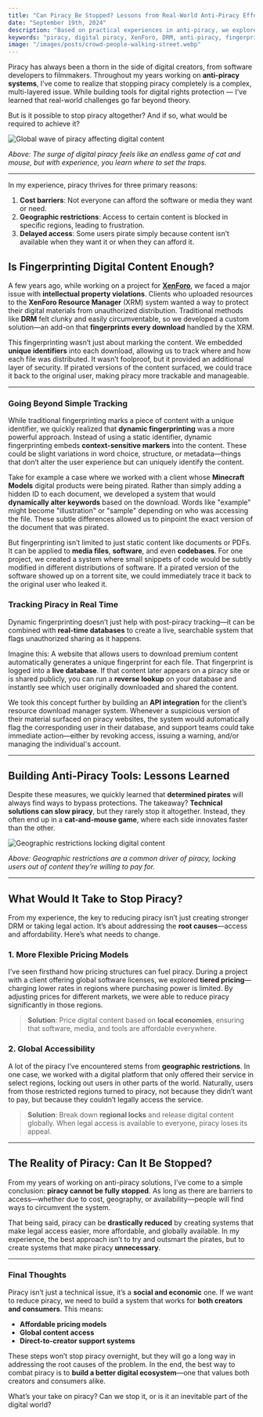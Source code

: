 ```yaml
---
title: "Can Piracy Be Stopped? Lessons from Real-World Anti-Piracy Efforts"
date: "September 19th, 2024"
description: "Based on practical experiences in anti-piracy, we explore the realistic steps and technology required to combat digital piracy."
keywords: "piracy, digital piracy, XenForo, DRM, anti-piracy, fingerprinting, intellectual property"
image: "/images/posts/crowd-people-walking-street.webp"
---
```


Piracy has always been a thorn in the side of digital creators, from software developers to filmmakers. Throughout my years working on **anti-piracy systems**, I’ve come to realize that stopping piracy completely is a complex, multi-layered issue. While building tools for digital rights protection — I've learned that real-world challenges go far beyond theory.

But is it possible to stop piracy altogether? And if so, what would be required to achieve it?

<img
  src="/images/posts/crowd-people-walking-street.webp"
  alt="Global wave of piracy affecting digital content"
/>

_Above: The surge of digital piracy feels like an endless game of cat and mouse, but with experience, you learn where to set the traps._

---

In my experience, piracy thrives for three primary reasons:

1. **Cost barriers**: Not everyone can afford the software or media they want or need.
2. **Geographic restrictions**: Access to certain content is blocked in specific regions, leading to frustration.
3. **Delayed access**: Some users pirate simply because content isn’t available when they want it or when they can afford it.

<h2 id="fingerprinting">Is Fingerprinting Digital Content Enough?</h2>

A few years ago, while working on a project for **[XenForo](https://xenforo.com/)**, we faced a major issue with **intellectual property violations**. Clients who uploaded resources to the **XenForo Resource Manager** (XRM) system wanted a way to protect their digital materials from unauthorized distribution. Traditional methods like **DRM** felt clunky and easily circumventable, so we developed a custom solution—an add-on that **fingerprints every download** handled by the XRM.

This fingerprinting wasn’t just about marking the content. We embedded **unique identifiers** into each download, allowing us to track where and how each file was distributed. It wasn’t foolproof, but it provided an additional layer of security. If pirated versions of the content surfaced, we could trace it back to the original user, making piracy more trackable and manageable.

---

### Going Beyond Simple Tracking

While traditional fingerprinting marks a piece of content with a unique identifier, we quickly realized that **dynamic fingerprinting** was a more powerful approach. Instead of using a static identifier, dynamic fingerprinting embeds **context-sensitive markers** into the content. These could be slight variations in word choice, structure, or metadata—things that don’t alter the user experience but can uniquely identify the content.

Take for example a case where we worked with a client whose **Minecraft Models** digital products were being pirated. Rather than simply adding a hidden ID to each document, we developed a system that would **dynamically alter keywords** based on the download. Words like "example" might become "illustration" or "sample" depending on who was accessing the file. These subtle differences allowed us to pinpoint the exact version of the document that was pirated.

But fingerprinting isn’t limited to just static content like documents or PDFs. It can be applied to **media files**, **software**, and even **codebases**. For one project, we created a system where small snippets of code would be subtly modified in different distributions of software. If a pirated version of the software showed up on a torrent site, we could immediately trace it back to the original user who leaked it.

### Tracking Piracy in Real Time

Dynamic fingerprinting doesn’t just help with post-piracy tracking—it can be combined with **real-time databases** to create a live, searchable system that flags unauthorized sharing as it happens.

Imagine this: A website that allows users to download premium content automatically generates a unique fingerprint for each file. That fingerprint is logged into a **live database**. If that content later appears on a piracy site or is shared publicly, you can run a **reverse lookup** on your database and instantly see which user originally downloaded and shared the content.

We took this concept further by building an **API integration** for the client’s resource download manager system. Whenever a suspicious version of their material surfaced on piracy websites, the system would automatically flag the corresponding user in their database, and support teams could take immediate action—either by revoking access, issuing a warning, and/or managing the individual's account.

---

<h2 id="lessons-learned">Building Anti-Piracy Tools: Lessons Learned</h2>

Despite these measures, we quickly learned that **determined pirates** will always find ways to bypass protections. The takeaway? **Technical solutions can slow piracy**, but they rarely stop it altogether. Instead, they often end up in a **cat-and-mouse game**, where each side innovates faster than the other.

<img
  src="/images/posts/Locked_world_map_representing_geographic_restrictions.webp"
  alt="Geographic restrictions locking digital content"
/>

_Above: Geographic restrictions are a common driver of piracy, locking users out of content they’re willing to pay for._

---

<h2 id="what-it-takes">What Would It Take to Stop Piracy?</h2>

From my experience, the key to reducing piracy isn’t just creating stronger DRM or taking legal action. It’s about addressing the **root causes**—access and affordability. Here’s what needs to change.

### 1. More Flexible Pricing Models

I’ve seen firsthand how pricing structures can fuel piracy. During a project with a client offering global software licenses, we explored **tiered pricing**—charging lower rates in regions where purchasing power is limited. By adjusting prices for different markets, we were able to reduce piracy significantly in those regions.

> **Solution**: Price digital content based on **local economies**, ensuring that software, media, and tools are affordable everywhere.

### 2. Global Accessibility

A lot of the piracy I’ve encountered stems from **geographic restrictions**. In one case, we worked with a digital platform that only offered their service in select regions, locking out users in other parts of the world. Naturally, users from those restricted regions turned to piracy, not because they didn’t want to pay, but because they couldn’t legally access the service.

> **Solution**: Break down **regional locks** and release digital content globally. When legal access is available to everyone, piracy loses its appeal.

---

<h2 id="reality">The Reality of Piracy: Can It Be Stopped?</h2>

From my years of working on anti-piracy solutions, I’ve come to a simple conclusion: **piracy cannot be fully stopped**. As long as there are barriers to access—whether due to cost, geography, or availability—people will find ways to circumvent the system.

That being said, piracy can be **drastically reduced** by creating systems that make legal access easier, more affordable, and globally available. In my experience, the best approach isn’t to try and outsmart the pirates, but to create systems that make piracy **unnecessary**.

---

### Final Thoughts

Piracy isn’t just a technical issue, it’s a **social and economic** one. If we want to reduce piracy, we need to build a system that works for **both creators and consumers**. This means:

- **Affordable pricing models**
- **Global content access**
- **Direct-to-creator support systems**

These steps won’t stop piracy overnight, but they will go a long way in addressing the root causes of the problem. In the end, the best way to combat piracy is to **build a better digital ecosystem**—one that values both creators and consumers alike.

What’s your take on piracy? Can we stop it, or is it an inevitable part of the digital world?
